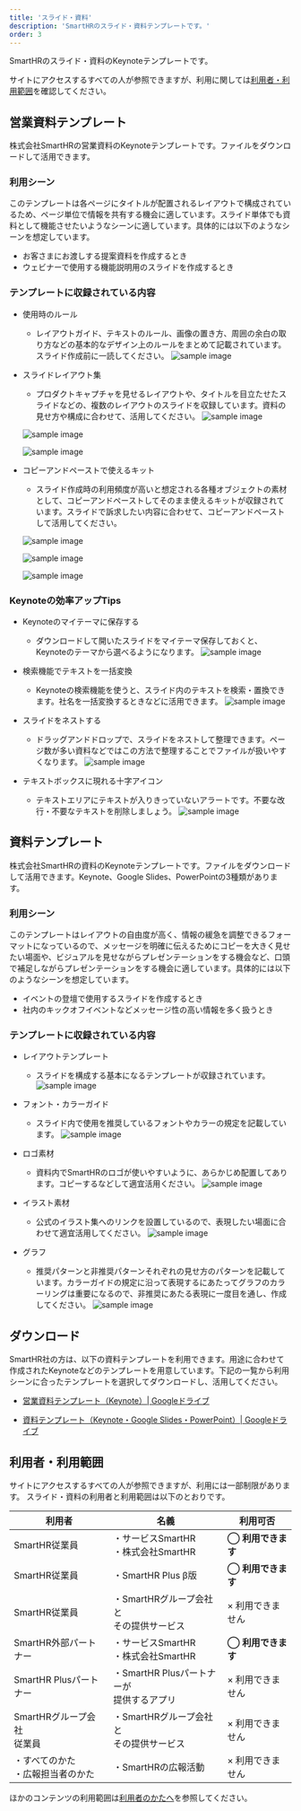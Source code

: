 ```yaml
---
title: 'スライド・資料'
description: 'SmartHRのスライド・資料テンプレートです。'
order: 3
---
```


SmartHRのスライド・資料のKeynoteテンプレートです。

サイトにアクセスするすべての人が参照できますが、利用に関しては[利用者・利用範囲](#h2-3)を確認してください。


## 営業資料テンプレート
株式会社SmartHRの営業資料のKeynoteテンプレートです。ファイルをダウンロードして活用できます。

### 利用シーン
このテンプレートは各ページにタイトルが配置されるレイアウトで構成されているため、ページ単位で情報を共有する機会に適しています。スライド単体でも資料として機能させたいようなシーンに適しています。具体的には以下のようなシーンを想定しています。
- お客さまにお渡しする提案資料を作成するとき
- ウェビナーで使用する機能説明用のスライドを作成するとき


### テンプレートに収録されている内容

- 使用時のルール
    - レイアウトガイド、テキストのルール、画像の置き方、周囲の余白の取り方などの基本的なデザイン上のルールをまとめて記載されています。スライド作成前に一読してください。
     ![sample image](./images/slides/sales-slides-guidelines.png)


- スライドレイアウト集
    - プロダクトキャプチャを見せるレイアウトや、タイトルを目立たせたスライドなどの、複数のレイアウトのスライドを収録しています。資料の見せ方や構成に合わせて、活用してください。
    ![sample image](./images/slides/sales-slides-covers.png)

    ![sample image](./images/slides/sales-slides-text-layout.png)

    ![sample image](./images/slides/sales-slides-company-info.png)



- コピーアンドペーストで使えるキット
    - スライド作成時の利用頻度が高いと想定される各種オブジェクトの素材として、コピーアンドペーストしてそのまま使えるキットが収録されています。スライドで訴求したい内容に合わせて、コピーアンドペーストして活用してください。

    ![sample image](./images/slides/sales-slides-styles.png)

    ![sample image](./images/slides/sales-slides-tools-1.png)

    ![sample image](./images/slides/sales-slides-tools-2.png)

### Keynoteの効率アップTips

* Keynoteのマイテーマに保存する
    * ダウンロードして開いたスライドをマイテーマ保存しておくと、Keynoteのテーマから選べるようになります。
         ![sample image](./images/slides/keynote-tips-1.png)

* 検索機能でテキストを一括変換
    * Keynoteの検索機能を使うと、スライド内のテキストを検索・置換できます。社名を一括変換するときなどに活用できます。
        ![sample image](./images/slides/keynote-tips-2.png)

* スライドをネストする
    * ドラッグアンドドロップで、スライドをネストして整理できます。ページ数が多い資料などではこの方法で整理することでファイルが扱いやすくなります。
        ![sample image](./images/slides/keynote-tips-3.png)

* テキストボックスに現れる十字アイコン
    * テキストエリアにテキストが入りきっていないアラートです。不要な改行・不要なテキストを削除しましょう。
        ![sample image](./images/slides/keynote-tips-4.png)





## 資料テンプレート
株式会社SmartHRの資料のKeynoteテンプレートです。ファイルをダウンロードして活用できます。Keynote、Google Slides、PowerPointの3種類があります。


### 利用シーン
このテンプレートはレイアウトの自由度が高く、情報の緩急を調整できるフォーマットになっているので、メッセージを明確に伝えるためにコピーを大きく見せたい場面や、ビジュアルを見せながらプレゼンテーションをする機会など、口頭で補足しながらプレゼンテーションをする機会に適しています。具体的には以下のようなシーンを想定しています。
- イベントの登壇で使用するスライドを作成するとき
- 社内のキックオフイベントなどメッセージ性の高い情報を多く扱うとき


### テンプレートに収録されている内容
- レイアウトテンプレート
    - スライドを構成する基本になるテンプレートが収録されています。
    ![sample image](./images/slides/slides-layouts.png)

- フォント・カラーガイド
    - スライド内で使用を推奨しているフォントやカラーの規定を記載しています。
    ![sample image](./images/slides/slides-guidelines.png)

- ロゴ素材
    - 資料内でSmartHRのロゴが使いやすいように、あらかじめ配置してあります。コピーするなどして適宜活用ください。
    ![sample image](./images/slides/slides-logos.png)

- イラスト素材
    - 公式のイラスト集へのリンクを設置しているので、表現したい場面に合わせて適宜活用してください。
    ![sample image](./images/slides/slides-illustration.png)

- グラフ
    - 推奨パターンと非推奨パターンそれぞれの見せ方のパターンを記載しています。カラーガイドの規定に沿って表現するにあたってグラフのカラーリングは重要になるので、非推奨にあたる表現に一度目を通し、作成してください。
    ![sample image](./images/slides/slides-graph.png)




## ダウンロード
SmartHR社の方は、以下の資料テンプレートを利用できます。用途に合わせて作成されたKeynoteなどのテンプレートを用意しています。下記の一覧から利用シーンに合ったテンプレートを選択してダウンロードし、活用してください。

- <a href="https://drive.google.com/file/d/17raWuzfuL5uDfJCnrRkE3SMME6MH-b1f/view?usp=sharing" target="_blank">営業資料テンプレート（Keynote）| Googleドライブ</a>

- <a href="https://drive.google.com/drive/u/0/folders/1Ljdknsmx0pCtFxvq3jEjXhGG5Z0MYVGL" target="_blank">資料テンプレート（Keynote・Google Slides・PowerPoint）| Googleドライブ</a>

## 利用者・利用範囲

サイトにアクセスするすべての人が参照できますが、利用には一部制限があります。
スライド・資料の利用者と利用範囲は以下のとおりです。

<TableWrapper>
  <table>
    <thead>
      <tr>
        <th>利用者</th>
        <th>名義</th>
        <th>利用可否</th>
      </tr>
    </thead>
    <tbody>
      <tr>
        <td>SmartHR従業員</td>
        <td>・サービスSmartHR<br/>・株式会社SmartHR</td>
        <td><strong>◯ 利用できます</strong></td>
      </tr>
      <tr>
        <td>SmartHR従業員</td>
        <td>・SmartHR Plus β版</td>
        <td><strong>◯ 利用できます</strong></td>
      </tr>
      <tr>
        <td>SmartHR従業員</td>
        <td>・SmartHRグループ会社と<br/>その提供サービス</td>
        <td>× 利用できません</td>
      </tr>
      <tr>
        <td>SmartHR外部パートナー</td>
        <td>・サービスSmartHR<br/>・株式会社SmartHR</td>
        <td><strong>◯ 利用できます</strong></td>
      </tr>
      <tr>
        <td>SmartHR Plusパートナー</td>
        <td>・SmartHR Plusパートナーが<br/>提供するアプリ</td>
        <td>× 利用できません</td>
      </tr>
      <tr>
        <td>SmartHRグループ会社<br/>従業員</td>
        <td>・SmartHRグループ会社と<br/>その提供サービス</td>
        <td>× 利用できません</td>
      </tr>
      <tr>
        <td>・すべてのかた<br/>・広報担当者のかた</td>
        <td>・SmartHRの広報活動</td>
        <td>× 利用できません</td>
      </tr>
    </tbody>
  </table>
</TableWrapper>

ほかのコンテンツの利用範囲は[利用者のかたへ](/introduction/user/)を参照してください。
